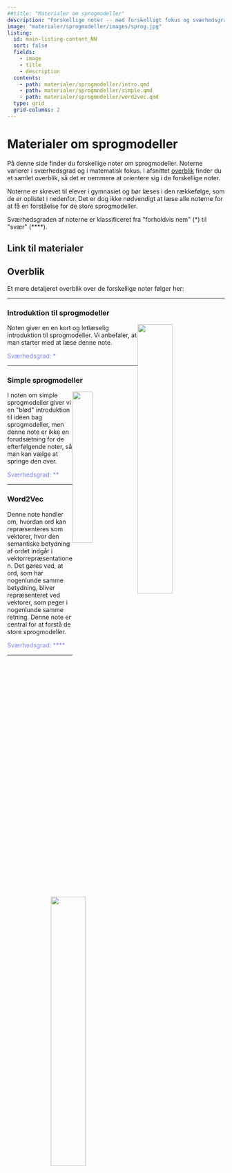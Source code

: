 ```yaml
---
##title: "Materialer om sprogmodeller"
description: "Forskellige noter -- med forskelligt fokus og sværhedsgrad -- om sprogmodeller."
image: "materialer/sprogmodeller/images/sprog.jpg"
listing:
  id: main-listing-content_NN
  sort: false
  fields: 
    - image
    - title
    - description
  contents: 
    - path: materialer/sprogmodeller/intro.qmd
    - path: materialer/sprogmodeller/simple.qmd
    - path: materialer/sprogmodeller/word2vec.qmd
  type: grid 
  grid-columns: 2
---
```


# Materialer om sprogmodeller

På denne side finder du forskellige noter om sprogmodeller. Noterne varierer i sværhedsgrad og i matematisk fokus. I afsnittet [overblik](#overblik) finder du et samlet overblik, så det er nemmere at orientere sig i de forskellige noter. 

Noterne er skrevet til elever i gymnasiet og bør læses i den rækkefølge, som de er oplistet i nedenfor. Det er dog ikke nødvendigt at læse alle noterne for at få en forståelse for de store sprogmodeller. 

Sværhedsgraden af noterne er klassificeret fra \"forholdvis nem\" (\*) til \"svær\" (\*\*\*\*).

## Link til materialer

::: {#main-listing-content_NN}
:::


## Overblik



Et mere detaljeret overblik over de forskellige noter følger her:

***

### Introduktion til sprogmodeller

![](materialer/sprogmodeller/images/sprog.jpg){style='float:right;'  width=40%}

Noten giver en en kort og letlæselig introduktion til sprogmodeller. Vi anbefaler, at man starter med at læse denne note.

[Sværhedsgrad: \*]{style="color: #8086F2"}


***



### Simple sprogmodeller

![](materialer/sprogmodeller/images/sprog2.jpg){style='float:right;'  width=30%}

I noten om simple sprogmodeller giver vi en \"blød\" introduktion til idéen bag sprogmodeller, men denne note er ikke en forudsætning for de efterfølgende noter, så man kan vælge at springe den over.


[Sværhedsgrad: \*\*]{style="color: #8086F2"}





***


### Word2Vec

![](materialer/sprogmodeller/images/word2vec_simple.png){style='float:right;'  width=40%}

Denne note handler om, hvordan ord kan repræsenteres som vektorer, hvor den semantiske betydning af ordet indgår i vektorrepræsentationen. Det gøres ved, at ord, som har nogenlunde samme betydning, bliver repræsenteret ved vektorer, som peger i nogenlunde samme retning. Denne note er central for at forstå de store sprogmodeller. 


[Sværhedsgrad: \*\*\*\*]{style="color: #8086F2"}



***


<!-- ### Neurale netværk til tekstgenerering -->

<!-- ![](materialer/materialer/sprogmodeller/images/){style='float:right;'  width=40%} -->

<!-- -   Neurale netværk til tekstgenerering (avanceret, kan udelades) -->


<!-- **Sværhedsgrad: \*\*\*\* ** -->


<!-- ### Transformeren -->

<!-- ![](materialer/materialer/sprogmodeller/images/){style='float:right;'  width=40%} -->

<!-- -   Transformeren (avanceret, kan udelades, bygger på \"neurale netværk -->
<!--     til tekstgenerering\") -->


<!-- **Sværhedsgrad: \*\*\*\* ** -->
